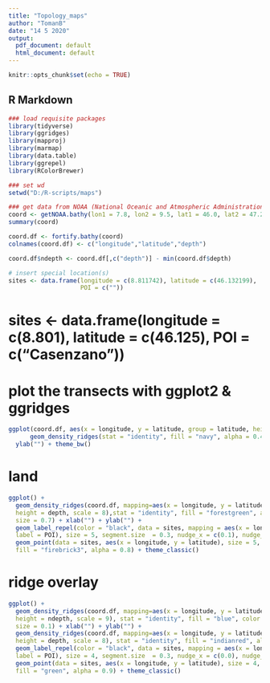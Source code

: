 ---
title: "Topology_maps"
author: "TomanB"
date: "14 5 2020"
output:
  pdf_document: default
  html_document: default
---

```{r setup, include=FALSE}
knitr::opts_chunk$set(echo = TRUE)
```

## R Markdown
```{r create topology maps with R}
### load requisite packages
library(tidyverse)
library(ggridges)
library(mapproj)
library(marmap)
library(data.table)
library(ggrepel)
library(RColorBrewer)

### set wd
setwd("D:/R-scripts/maps")

### get data from NOAA (National Oceanic and Atmospheric Administration)
coord <- getNOAA.bathy(lon1 = 7.8, lon2 = 9.5, lat1 = 46.0, lat2 = 47.25, resolution = 1)
summary(coord)

coord.df <- fortify.bathy(coord)
colnames(coord.df) <- c("longitude","latitude","depth")

coord.df$ndepth <- coord.df[,c("depth")] - min(coord.df$depth)

# insert special location(s)
sites <- data.frame(longitude = c(8.811742), latitude = c(46.132199),
                    POI = c(""))
```
# sites <- data.frame(longitude = c(8.801), latitude = c(46.125), POI = c("Casenzano"))
# plot the transects with ggplot2 & ggridges
```{r, echo=TRUE}
ggplot(coord.df, aes(x = longitude, y = latitude, group = latitude, height = depth, scale = 4)) +
      geom_density_ridges(stat = "identity", fill = "navy", alpha = 0.4, color = "navy") + xlab("") +
  ylab("") + theme_bw()
```
# land
```{r, echo=TRUE}
ggplot() +
  geom_density_ridges(coord.df, mapping=aes(x = longitude, y = latitude, group = latitude, 
  height = depth, scale = 8),stat = "identity", fill = "forestgreen", alpha = 0.15,
  size = 0.7) + xlab("") + ylab("") +
  geom_label_repel(color = "black", data = sites, mapping = aes(x = longitude, y = latitude,
  label = POI), size = 5, segment.size  = 0.3, nudge_x = c(0.1), nudge_y = c(-0.2)) +
  geom_point(data = sites, aes(x = longitude, y = latitude), size = 5, shape = 21,
  fill = "firebrick3", alpha = 0.8) + theme_classic()
```
# ridge overlay
```{r, echo=TRUE}
ggplot() +
  geom_density_ridges(coord.df, mapping=aes(x = longitude, y = latitude, group = latitude,
  height = ndepth, scale = 9), stat = "identity", fill = "blue", color = "black", alpha = 0.6,
  size = 0.1) + xlab("") + ylab("") +
  geom_density_ridges(coord.df, mapping=aes(x = longitude, y = latitude, group = latitude,
  height = depth, scale = 8), stat = "identity", fill = "indianred", alpha = 0.7, size = 0.6) +
  geom_label_repel(color = "black", data = sites, mapping = aes(x = longitude, y = latitude ,
  label = POI), size = 4, segment.size  = 0.3, nudge_x = c(0.0), nudge_y = c(-1)) +
  geom_point(data = sites, aes(x = longitude, y = latitude), size = 4, shape = 21,
  fill = "green", alpha = 0.9) + theme_classic()
```